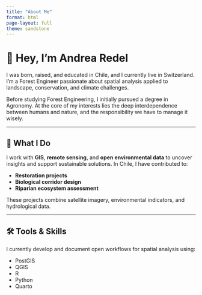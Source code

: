 ```yaml
---
title: "About Me"
format: html
page-layout: full
theme: sandstone
---
```


# 👋 Hey, I'm Andrea Redel

I was born, raised, and educated in Chile, and I currently live in Switzerland. I’m a Forest Engineer passionate about spatial analysis applied to landscape, conservation, and climate challenges.

Before studying Forest Engineering, I initially pursued a degree in Agronomy. At the core of my interests lies the deep interdependence between humans and nature, and the responsibility we have to manage it wisely.

---

## 🌱 What I Do

I work with **GIS**, **remote sensing**, and **open environmental data** to uncover insights and support sustainable solutions. In Chile, I have contributed to:

- **Restoration projects**
- **Biological corridor design**
- **Riparian ecosystem assessment**

These projects combine satellite imagery, environmental indicators, and hydrological data.

---

## 🛠 Tools & Skills

I currently develop and document open workflows for spatial analysis using:

- PostGIS
- QGIS
- R
- Python
- Quarto